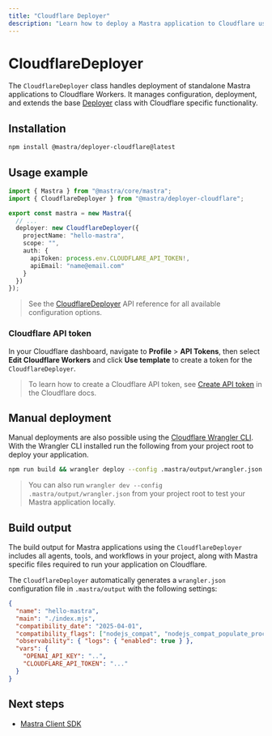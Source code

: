 ```yaml
---
title: "Cloudflare Deployer"
description: "Learn how to deploy a Mastra application to Cloudflare using the Mastra CloudflareDeployer"
---
```



# CloudflareDeployer

The `CloudflareDeployer` class handles deployment of standalone Mastra applications to Cloudflare Workers. It manages configuration, deployment, and extends the base [Deployer](/reference/deployer/deployer) class with Cloudflare specific functionality.

## Installation

```bash copy
npm install @mastra/deployer-cloudflare@latest
```

## Usage example

```typescript filename="src/mastra/index.ts" showLineNumbers copy
import { Mastra } from "@mastra/core/mastra";
import { CloudflareDeployer } from "@mastra/deployer-cloudflare";

export const mastra = new Mastra({
  // ...
  deployer: new CloudflareDeployer({
    projectName: "hello-mastra",
    scope: "",
    auth: {
      apiToken: process.env.CLOUDFLARE_API_TOKEN!,
      apiEmail: "name@email.com"
    }
  })
});
```

> See the [CloudflareDeployer](/reference/deployer/cloudflare) API reference for all available configuration options.

### Cloudflare API token

In your Cloudflare dashboard, navigate to **Profile** > **API Tokens**, then select **Edit Cloudflare Workers** and click **Use template** to create a token for the `CloudflareDeployer`.

> To learn how to create a Cloudflare API token, see [Create API token](https://developers.cloudflare.com/fundamentals/api/get-started/create-token/) in the Cloudflare docs.

## Manual deployment

Manual deployments are also possible using the [Cloudflare Wrangler CLI](https://developers.cloudflare.com/workers/wrangler/install-and-update/). With the Wrangler CLI installed run the following from your project root to deploy your application.

```bash copy
npm run build && wrangler deploy --config .mastra/output/wrangler.json
```

> You can also run `wrangler dev --config .mastra/output/wrangler.json` from your project root to test your Mastra application locally.

## Build output

The build output for Mastra applications using the `CloudflareDeployer` includes all agents, tools, and workflows in your project, along with Mastra specific files required to run your application on Cloudflare.

<FileTree>
  <FileTree.Folder name=".mastra" defaultOpen>
    <FileTree.Folder name="output" defaultOpen>
      <FileTree.File name="index.mjs" />
      <FileTree.File name="wrangler.json" />
      </FileTree.Folder>
  </FileTree.Folder>
  <FileTree.File name="package.json" />
</FileTree>

The `CloudflareDeployer` automatically generates a `wrangler.json` configuration file in `.mastra/output` with the following settings:

```json
{
  "name": "hello-mastra",
  "main": "./index.mjs",
  "compatibility_date": "2025-04-01",
  "compatibility_flags": ["nodejs_compat", "nodejs_compat_populate_process_env"],
  "observability": { "logs": { "enabled": true } },
  "vars": {
    "OPENAI_API_KEY": "..",
    "CLOUDFLARE_API_TOKEN": "..."
  }
}
```


## Next steps

- [Mastra Client SDK](/docs/client-js/overview)
